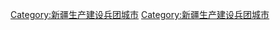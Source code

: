 {{Catmore|图木舒克市|新疆维吾尔自治区直辖图木舒克市}}

[[Category:新疆生产建设兵团城市|Category:新疆生产建设兵团城市]]
[[Category:新疆生产建设兵团城市|Category:新疆生产建设兵团城市]]